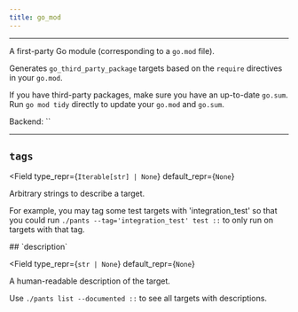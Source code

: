 ```yaml
---
title: go_mod
---
```



---

A first-party Go module (corresponding to a `go.mod` file).

Generates `go_third_party_package` targets based on the `require` directives in your `go.mod`.

If you have third-party packages, make sure you have an up-to-date `go.sum`. Run `go mod tidy` directly to update your `go.mod` and `go.sum`.

Backend: <span className="color--primary">``</span>

---

<span className={styles.options}>

## `tags`

<Field
    type_repr={`Iterable[str] | None`}
    default_repr={`None`}
>

Arbitrary strings to describe a target.

For example, you may tag some test targets with &#x27;integration_test&#x27; so that you could run `./pants --tag='integration_test' test ::` to only run on targets with that tag.

</Field>
## `description`

<Field
    type_repr={`str | None`}
    default_repr={`None`}
>

A human-readable description of the target.

Use `./pants list --documented ::` to see all targets with descriptions.

</Field>

</span>